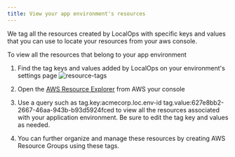 ```yaml
---
title: View your app environment's resources
---
```


We tag all the resources created by LocalOps with specific keys and values that you can use to locate your resources
from your aws console.

To view all the resources that belong to your app environment

1. Find the tag keys and values added by LocalOps on your environment's settings page
   ![resource-tags](../images/resource-tags.png)
2. Open the [AWS Resource Explorer](https://resource-explorer.console.aws.amazon.com/resource-explorer/home#/search)
   from AWS your console

3. Use a query such as tag.key:acmecorp.loc.env-id tag.value:627e8bb2-2667-46aa-943b-b93d5924fced to view all the
   resources associated with your application environment. Be sure to edit the tag key and values as needed.

4. You can further organize and manage these resources by creating AWS Resource Groups using these tags.
